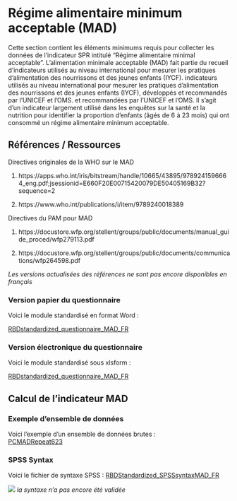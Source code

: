 # Régime alimentaire minimum acceptable  (MAD)

Cette section contient les éléments minimums requis pour collecter les données de l'indicateur SPR intitulé "Régime alimentaire minimal acceptable". L'alimentation minimale acceptable (MAD) fait partie du recueil d'indicateurs utilisés au niveau international pour mesurer les pratiques d'alimentation des nourrissons et des jeunes enfants (IYCF). indicateurs utilisés au niveau international pour mesurer les pratiques d'alimentation des nourrissons et des jeunes enfants (IYCF), développés et recommandés par l'UNICEF et l'OMS.
et recommandées par l'UNICEF et l'OMS. Il s'agit d'un indicateur largement utilisé dans les enquêtes sur la santé et la nutrition pour identifier la proportion d'enfants (âgés de 6 à 23 mois) qui ont consommé un régime alimentaire minimum acceptable.


## Références / Ressources

Directives originales de la WHO sur le MAD 

1.  https://apps.who.int/iris/bitstream/handle/10665/43895/9789241596664_eng.pdf;jsessionid=E660F20E00715420079DE50405169B32?sequence=2

2.  https://www.who.int/publications/i/item/9789240018389

Directives du PAM pour MAD

1.  https://docustore.wfp.org/stellent/groups/public/documents/manual_guide_proced/wfp279113.pdf

2.  https://docustore.wfp.org/stellent/groups/public/documents/communications/wfp264598.pdf

*Les versions actualisées des références ne sont pas encore disponibles en français*

### Version papier du questionnaire

Voici le module standardisé en format Word :

[RBDstandardized_questionnaire_MAD_FR](https://github.com/WFP-VAM/RBD_Resilience_guide_FR/blob/main/questionnaires/RBDstandardized_questionnaire_MAD_FR.docx?raw=true) 

### Version électronique du questionnaire

Voici le module standardisé sous xlsform :

[RBDstandardized_questionnaire_MAD_FR](https://github.com/WFP-VAM/RBD_Resilience_guide_FR/blob/main/questionnaires/RBDstandardized_questionnaire_MAD_FR.xlsx?raw=true) 


## Calcul de l'indicateur MAD

### Exemple d'ensemble de données

Voici l'exemple d'un ensemble de données brutes :  
[PCMADRepeat623](https://github.com/WFP-VAM/RBD_Resilience_guide_FR/blob/main/example_datasets/exampleMADdataFrancais_raw/PCMADRepeat623.sav?raw=true)

 

### SPSS Syntax

Voici le fichier de syntaxe SPSS : 
[RBDStandardized_SPSSsyntaxMAD_FR](https://github.com/WFP-VAM/RBD_Resilience_guide_FR/blob/main/syntax/RBDStandardized_SPSSsyntaxMAD_FR.sps) 

![ ](images/construction.png) *la syntaxe n'a pas encore été validée*
